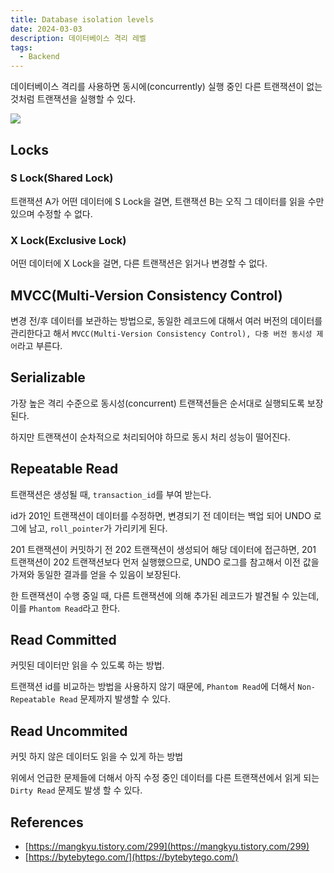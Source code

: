 ```yaml
---
title: Database isolation levels
date: 2024-03-03
description: 데이터베이스 격리 레벨
tags:
  - Backend
---
```


데이터베이스 격리를 사용하면 동시에(concurrently) 실행 중인 다른 트랜잭션이 없는 것처럼 트랜잭션을 실행할 수 있다.

![](/posts/20240303-isolation-levels/pic.png)

## Locks

### S Lock(Shared Lock)

트랜잭션 A가 어떤 데이터에 S Lock을 걸면, 트랜잭션 B는 오직 그 데이터를 읽을 수만 있으며 수정할 수 없다.

### X Lock(Exclusive Lock)

어떤 데이터에 X Lock을 걸면, 다른 트랜잭션은 읽거나 변경할 수 없다.

## MVCC(Multi-Version Consistency Control)

변경 전/후 데이터를 보관하는 방법으로, 동일한 레코드에 대해서 여러 버전의 데이터를 관리한다고 해서 `MVCC(Multi-Version Consistency Control), 다중 버전 동시성 제어`라고 부른다.

## Serializable

가장 높은 격리 수준으로 동시성(concurrent) 트랜잭션들은 순서대로 실행되도록 보장된다.

하지만 트랜잭션이 순차적으로 처리되어야 하므로 동시 처리 성능이 떨어진다.

## Repeatable Read

트랜잭션은 생성될 때, `transaction_id`를 부여 받는다.

id가 201인 트랜잭션이 데이터를 수정하면, 변경되기 전 데이터는 백업 되어 UNDO 로그에 남고, `roll_pointer`가 가리키게 된다.

201 트랜잭션이 커밋하기 전 202 트랜잭션이 생성되어 해당 데이터에 접근하면, 201 트랜잭션이 202 트랜잭션보다 먼저 실행했으므로, UNDO 로그를 참고해서 이전 값을 가져와 동일한 결과를 얻을 수 있음이 보장된다.

한 트랜잭션이 수행 중일 때, 다른 트랜잭션에 의해 추가된 레코드가 발견될 수 있는데, 이를 `Phantom Read`라고 한다.

## Read Committed

커밋된 데이터만 읽을 수 있도록 하는 방법.

트랜잭션 id를 비교하는 방법을 사용하지 않기 때문에, `Phantom Read`에 더해서 `Non-Repeatable Read` 문제까지 발생할 수 있다.

## Read Uncommited

커밋 하지 않은 데이터도 읽을 수 있게 하는 방법

위에서 언급한 문제들에 더해서 아직 수정 중인 데이터를 다른 트랜잭션에서 읽게 되는 `Dirty Read` 문제도 발생 할 수 있다.

## References

- [https://mangkyu.tistory.com/299](https://mangkyu.tistory.com/299)
- [https://bytebytego.com/](https://bytebytego.com/)
